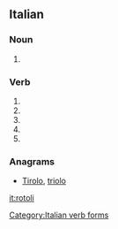==Italian==

===Noun===
{{head|it|plural}} {{g|m}}

# {{plural of|rotolo|lang=it}}

===Verb===
{{head|it|verb form}}

# {{conjugation of|rotolare||2|s|pres|ind|lang=it}}
# {{conjugation of|rotolare||1|s|pres|sub|lang=it}}
# {{conjugation of|rotolare||2|s|pres|sub|lang=it}}
# {{conjugation of|rotolare||3|s|pres|sub|lang=it}}
# {{conjugation of|rotolare||3|s|imp|lang=it}}

===Anagrams===
* [[Tirolo#Italian|Tirolo]], [[triolo#Italian|triolo]]
[[Category:Italian verb forms]]

[[it:rotoli]]